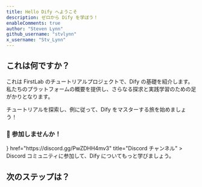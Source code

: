 ```yaml
---
title: Hello Dify へようこそ
description: ゼロから Dify を学ぼう！
enableComments: true
author: "Steven Lynn"
github_username: "stvlynn"
x_username: "Stv_Lynn"
---
```


## これは何ですか？

これは FirstLab のチュートリアルプロジェクトで、Dify の基礎を紹介します。私たちのプラットフォームの概要を提供し、さらなる探求と実践学習のための足がかりとなります。

チュートリアルを探索し、例に従って、Dify をマスターする旅を始めましょう！

### 👋 参加しませんか！

<Cards>
  <Card 
    icon={<i className="ri-discord-fill ri-lg" />} 
    href="https://discord.gg/PwZDHH4mv3" 
    title="Discord チャンネル"
  >
    Discord コミュニティに参加して、Dify についてもっと学びましょう。
  </Card>
</Cards>

## 次のステップは？

<Cards>
  <Card title="プラグイン開発の学習を始める" href="./docs/plugin" />
</Cards> 